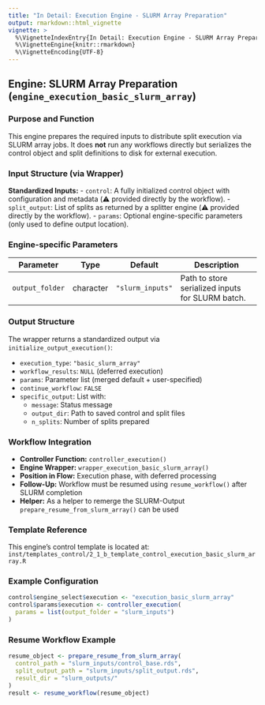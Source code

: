 ```yaml
---
title: "In Detail: Execution Engine - SLURM Array Preparation"
output: rmarkdown::html_vignette
vignette: >
  %\VignetteIndexEntry{In Detail: Execution Engine - SLURM Array Preparation}
  %\VignetteEngine{knitr::rmarkdown}
  %\VignetteEncoding{UTF-8}
---
```


## Engine: SLURM Array Preparation (`engine_execution_basic_slurm_array`)

### Purpose and Function
This engine prepares the required inputs to distribute split execution via SLURM array jobs. It does **not** run any workflows directly but serializes the control object and split definitions to disk for external execution.

### Input Structure (via Wrapper)

**Standardized Inputs:**
- `control`: A fully initialized control object with configuration and metadata (⚠️ provided directly by the workflow).
- `split_output`: List of splits as returned by a splitter engine (⚠️ provided directly by the workflow).
- `params`: Optional engine-specific parameters (only used to define output location).

### Engine-specific Parameters

| Parameter        | Type      | Default         | Description                                      |
|------------------|-----------|------------------|--------------------------------------------------|
| `output_folder`  | character | `"slurm_inputs"` | Path to store serialized inputs for SLURM batch. |

### Output Structure

The wrapper returns a standardized output via `initialize_output_execution()`:

- `execution_type`: `"basic_slurm_array"`
- `workflow_results`: `NULL` (deferred execution)
- `params`: Parameter list (merged default + user-specified)
- `continue_workflow`: `FALSE`
- `specific_output`: List with:
    - `message`: Status message
    - `output_dir`: Path to saved control and split files
    - `n_splits`: Number of splits prepared

### Workflow Integration

- **Controller Function:** `controller_execution()`
- **Engine Wrapper:** `wrapper_execution_basic_slurm_array()`
- **Position in Flow:** Execution phase, with deferred processing
- **Follow-Up:** Workflow must be resumed using `resume_workflow()` after SLURM completion
- **Helper:** As a helper to remerge the SLURM-Output `prepare_resume_from_slurm_array()` can be used

### Template Reference

This engine's control template is located at:  
`inst/templates_control/2_1_b_template_control_execution_basic_slurm_array.R`

### Example Configuration
```r
control$engine_select$execution <- "execution_basic_slurm_array"
control$params$execution <- controller_execution(
  params = list(output_folder = "slurm_inputs")
)
```

### Resume Workflow Example
```r
resume_object <- prepare_resume_from_slurm_array(
  control_path = "slurm_inputs/control_base.rds",
  split_output_path = "slurm_inputs/split_output.rds",
  result_dir = "slurm_outputs/"
)
result <- resume_workflow(resume_object)
```
